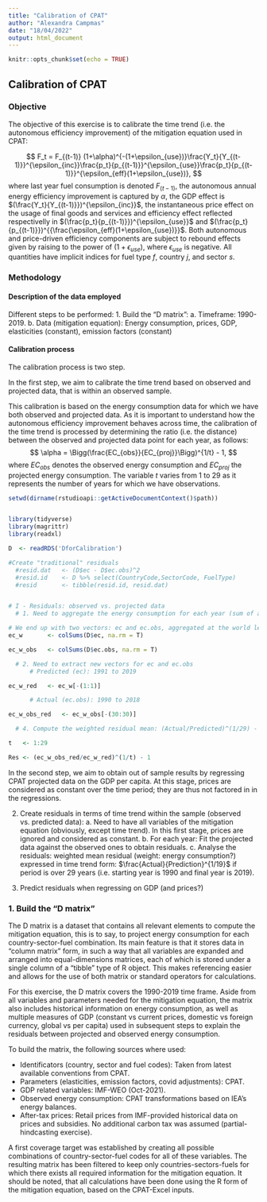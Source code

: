 ```yaml
---
title: "Calibration of CPAT"
author: "Alexandra Campmas"
date: "18/04/2022"
output: html_document
---
```


```r
knitr::opts_chunk$set(echo = TRUE)
```

## Calibration of CPAT

### Objective

The objective of this exercise is to calibrate the time trend (i.e. the autonomous efficiency improvement) of the mitigation equation used in CPAT:

$$
F_t = F_{(t-1)} (1+\alpha)^{-(1+\epsilon_{use})}\frac{Y_t}{Y_{(t-1)}}^{\epsilon_{inc}}\frac{p_t}{p_{(t-1)}}^{\epsilon_{use}}\frac{p_t}{p_{(t-1)}}^{\epsilon_{eff}(1+\epsilon_{use})},
$$
where last year fuel consumption is denoted $F_{(t-1)}$, the autonomous annual energy efficiency improvement is captured by $\alpha$, the GDP effect is $(\frac{Y_t}{Y_{(t-1)}})^{\epsilon_{inc}}$, the instantaneous price effect on the usage of final goods and services and efficiency effect reflected respectivelly in $(\frac{p_t}{p_{(t-1)}})^{\epsilon_{use}}$ and $(\frac{p_t}{p_{(t-1)}})^{{\frac{\epsilon_{eff}(1+\epsilon_{use})}}$. Both autonomous and price-driven efficiency components are subject to rebound effects given by raising to the power of $(1+\epsilon_{use})$, where $\epsilon_{use}$ is negative. All quantities have implicit indices for fuel type $f$, country $j$, and sector $s$. 

### Methodology 
  
#### Description of the data employed

Different steps to be performed: 
  1. Build the "D matrix":
    a. Timeframe: 1990-2019.
    b. Data (mitigation equation): Energy consumption, prices, GDP, elasticities (constant), emission factors (constant)
  
#### Calibration process

The calibration process is two step.

In the first step, we aim to calibrate the time trend based on observed and projected data, that is within an observed sample. 

This calibration is based on the energy consumption data for which we have both observed and projected data. As it is important to understand how the autonomous efficiency improvement behaves across time, the calibration of the time trend is processed by determining the ratio (i.e. the distance) between the observed and projected data point for each year, as follows: 
$$
\alpha = \Bigg(\frac{EC_{obs}}{EC_{proj}}\Bigg)^{1/t} - 1,
$$
where $EC_{obs}$ denotes the observed energy consumption and $EC_{proj}$ the projected energy consumption. The variable $t$ varies from 1 to 29 as it represents the number of years for which we have observations.

```r

setwd(dirname(rstudioapi::getActiveDocumentContext()$path))


library(tidyverse)
library(magrittr)
library(readxl)

D  <- readRDS('DforCalibration')

#Create "traditional" residuals
  #resid.dat   <- (D$ec - D$ec.obs)^2
  #resid.id    <- D %>% select(CountryCode,SectorCode, FuelType)
  #resid       <- tibble(resid.id, resid.dat)


# I - Residuals: observed vs. projected data
  # 1. Need to aggregate the energy consumption for each year (sum of all energy consumption for all countries per year for ec and ec.obs)

# We end up with two vectors: ec and ec.obs, aggregated at the world level
ec_w       <- colSums(D$ec, na.rm = T)

ec_w_obs   <- colSums(D$ec.obs, na.rm = T)

  # 2. Need to extract new vectors for ec and ec.obs
      # Predicted (ec): 1991 to 2019

ec_w_red   <- ec_w[-(1:1)]

      # Actual (ec.obs): 1990 to 2018

ec_w_obs_red   <- ec_w_obs[-(30:30)]

  # 4. Compute the weighted residual mean: (Actual/Predicted)^(1/29) - 1

t   <- 1:29

Res <- (ec_w_obs_red/ec_w_red)^(1/t) - 1

```


In the second step, we aim to obtain out of sample results by regressing CPAT projected data on the GDP per capita. At this stage, prices are considered as constant over the time period; they are thus not factored in in the regressions.

  2. Create residuals in terms of time trend within the sample (observed vs. predicted data): 
    a. Need to have all variables of the mitigation equation (obviously, except time trend). In this first stage, prices are ignored and considered as constant.
    b. For each year: Fit the projected data against the observed ones to obtain residuals. 
    c. Analyse the residuals: weighted mean residual (weight: energy consumption?) expressed in time trend form: $\frac{Actual}{Prediction}^{1/19}$ if period is over 29 years (i.e. starting year is 1990 and final year is 2019).
    
  3. Predict residuals when regressing on GDP (and prices?)

  
  
### 1. Build the "D matrix"

The D matrix is a dataset that contains all relevant elements to compute the mitigation equation, this is to say, to project energy consumption for each country-sector-fuel combination. Its main feature is that it stores data in "column matrix" form, in such a way that all variables are expanded and arranged into equal-dimensions matrices, each of which is stored under a single column of a "tibble" type of R object. This makes referencing easier and allows for the use of both matrix or standard operators for calculations.

For this exercise, the D matrix covers the 1990-2019 time frame. Aside from all variables and parameters needed for the mitigation equation, the matrix also includes historical information on energy consumption, as well as multiple measures of GDP (constant vs current prices, domestic vs foreign currency, global vs per capita) used in subsequent steps to explain the residuals between projected and observed energy consumption.

To build the matrix, the following sources where used:

  - Identificators (country, sector and fuel codes): Taken from latest available conventions from CPAT.
  - Parameters (elasticities, emission factors, covid adjustments): CPAT.
  - GDP related variables: IMF-WEO (Oct-2021).
  - Observed energy consumption: CPAT transformations based on IEA's energy balances.
  - After-tax prices: Retail prices from IMF-provided historical data on prices and subsidies. No additional carbon tax was assumed (partial-hindcasting exercise).
  
A first coverage target was established by creating all possible combinations of country-sector-fuel codes for all of these variables. The resulting matrix has been filtered to keep only countries-sectors-fuels for which there exists all required information for the mitigation equation. It should be noted, that all calculations have been done using the R form of the mitigation equation, based on the CPAT-Excel inputs.


  

